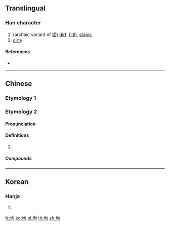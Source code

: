 {{character info/new}}
==Translingual==

===Han character===
{{Han char|rn=32|rad=土|as=05|sn=8|four=|canj=GPR|ids=⿰土句}}

# (archaic variant of [[垢]]) [[dirt]], [[filth]], [[stain]]s
# [[dirty]]

====References====
* {{Han ref|kx=0227.020|dkj=04997|dj=0462.180|hdz=10434.010|uh=5778|ud=22392}}

----

==Chinese==

===Etymology 1===
{{zh-see|垢|v}}

===Etymology 2===
{{zh-forms}}

====Pronunciation====
{{zh-pron
|mn=qz:kauh
|cat=
}}

====Definitions====
{{zh-hanzi}}

# {{rfdef|zh}}

=====Compounds=====
{{zh-der|埯魅坸仔}}

----

==Korean==

===Hanja===
{{ko-hanja|hangeul=구|rv=gu|mr=ku}}

# {{defn|lang=ko|sort=土05}}

[[fr:坸]]
[[ko:坸]]
[[pl:坸]]
[[th:坸]]
[[zh:坸]]